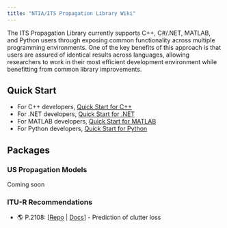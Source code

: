```yaml
---
title: "NTIA/ITS Propagation Library Wiki"
---
```


The ITS Propagation Library currently supports C++, C#/.NET, MATLAB, and Python
users through exposing common functionality across multiple programming environments.
One of the key benefits of this approach is that users are assured of identical
results across languages, allowing researchers to work in their most efficient
development environment while benefitting from common library improvements.

## Quick Start

* For C++ developers, [Quick Start for C++](./quick-start/cpp.qmd)
* For .NET developers, [Quick Start for .NET](./quick-start/dotnet.qmd)
* For MATLAB developers, [Quick Start for MATLAB](./quick-start/matlab.qmd)
* For Python developers, [Quick Start for Python](./quick-start/python.qmd)

## Packages

### US Propagation Models

Coming soon

<!-- * ITM 🌎 : [[Repo](https://github.com/ntia/itm) | [Docs](ITM)] - The Irregular Terrain Model -->
<!-- * IF77 -->
<!-- * EHata 🌎 : [[Repo](https://github.com/ntia/ehata) | [Docs](EHata)] - The Extended Hata Urban Propagation Model -->
<!-- * LFMF -->
<!-- * TIREM 🔒 : [Repo | [Docs](TIREM)] - The Terrain Integrated Rough-Earth Model -->

### ITU-R Recommendations

<!-- * P.526 🔒 : [Repo | [Docs](P526)] - Propagation by diffraction -->
<!-- * P.528 🌎 : [[Repo](https://github.com/ntia/p528) | [Docs](P528)] - A propagation prediction method for aeronautical mobile and radionavigation services using the VHF, UHF and SHF bands -->
<!-- * P.676 🔒 : [Repo | [Docs](P676)] - Attenuation by atmospheric gases and related effects -->
<!-- * P.835 🔒 : [Repo | [Docs](P835)] - Reference standard atmospheres -->
* 🌎 P.2108: [[Repo](https://github.com/NTIA/p2108) | [Docs](models/P2108/index.qmd)] - Prediction of clutter loss

<!-- ## General Purpose -->

<!-- * Ohiopyle 🔒 : [[Repo](https://github.com/ntia/ohiopyle) | [Docs](Ohiopyle)] - A data access and management library -->
<!-- * PropCore 🔒 : [[Repo](https://github.com/ntia/propcore) | [Docs](PropCore)] - A collection of useful general purposes propagation functions -->